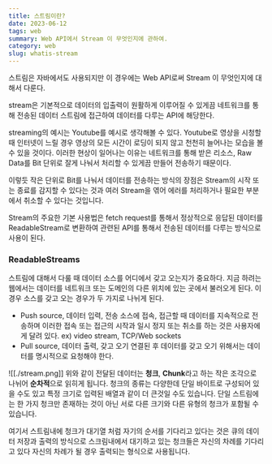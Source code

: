 ```yaml
---
title: 스트림이란?
date: 2023-06-12
tags: web
summary: Web API에서 Stream 이 무엇인지에 관하여.
category: web
slug: whatis-stream
---
```


스트림은 자바에서도 사용되지만 이 경우에는 Web API로써 Stream 이 무엇인지에 대해서 다룬다.

stream은 기본적으로 데이터의 입출력이 원활하게 이루어질 수 있게끔 네트워크를 통해 전송된 데이터 스트림에 접근하여 데이터를 다루는 API에 해당한다.

streaming의 예시는 Youtube를 예시로 생각해볼 수 있다. Youtube로 영상을 시청할 때 인터넷이 느릴 경우 영상의 모든 시간이 로딩이 되지 않고 천천히 늘어나는 모습을 볼 수 있을 것이다. 이러한 현상이 일어나는 이유는 네트워크를 통해 받은 리소스, Raw Data를 Bit 단위로 잘게 나눠서 처리할 수 있게끔 만들어 전송하기 때문이다.

이렇듯 작은 단위로 Bit를 나눠서 데이터를 전송하는 방식의 장점은 Stream의 시작 또는 종료를 감지할 수 있다는 것과 여러 Stream을 엮어 에러를 처리하거나 필요한 부분에서 취소할 수 있다는 것입니다.

Stream의 주요한 기본 사용법은 fetch request를 통해서 정상적으로 응답된 데이터를 ReadableStream로 변환하여 관련된 API를 통해서 전송된 데이터를 다루는 방식으로 사용이 된다.

### ReadableStreams

스트림에 대해서 다룰 때 데이터 소스를 어디에서 갖고 오는지가 중요하다. 지금 하려는 웹에서는 데이터를 네트워크 또는 도메인의 다른 위치에 있는 곳에서 불러오게 된다. 이 경우 소스를 갖고 오는 경우가 두 가지로 나뉘게 된다.

- Push source, 데이터 입력, 전송
    소스에 접속, 접근할 때 데이터를 지속적으로 전송하며 이러한 접속 또는 접근의 시작과 일시 정지 또는 취소를 하는 것은 사용자에게 달려 있다.
    ex) video stream, TCP/Web sockets
- Pull source, 데이터 출력, 갖고 오기
    연결된 후 데이터를 갖고 오기 위해서는 데이터를 명시적으로 요청해야 한다.

![[./stream.png]]
위와 같이 전달된 데이터는 **청크**, **Chunk**라고 하는 작은 조각으로 나뉘어 **순차적**으로 읽히게 됩니다. 청크의 종류는 다양한데 단일 바이트로 구성되어 있을 수도 있고 특정 크기로 입력된 배열과 같이 더 큰것일 수도 있습니다. 단일 스트림에는 한 가지 청크만 존재하는 것이 아닌 서로 다른 크기와 다른 유형의 청크가 포함될 수 있습니다.

여기서 스트림내에 청크가 대기열 처럼 자기의 순서를 기다리고 있다는 것은 큐의 데이터 저장과 출력의 방식으로 스크림내에서 대기하고 있는 청크들은 자신의 차례를 기다리고 있다 자신의 차례가 될 경우 출력되는 형식으로 사용됩니다.
